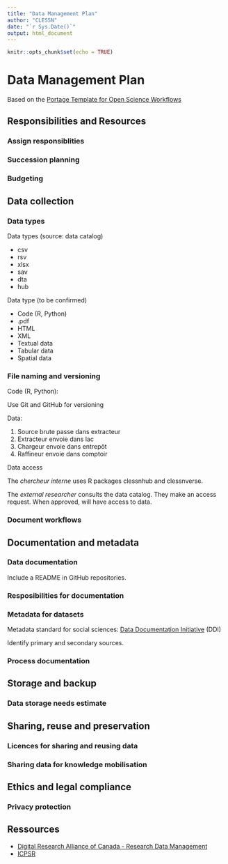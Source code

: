 ```yaml
---
title: "Data Management Plan"
author: "CLESSN"
date: "`r Sys.Date()`"
output: html_document
---
```


```r
knitr::opts_chunk$set(echo = TRUE)
```

# Data Management Plan

Based on the [Portage Template for Open Science Workflows](https://assistant.portagenetwork.ca/template_export/43432169.pdf)

## Responsibilities and Resources

### Assign responsiblities

### Succession planning

### Budgeting

## Data collection

### Data types

Data types (source: data catalog)

* csv
* rsv
* xlsx
* sav
* dta
* hub

Data type (to be confirmed)

* Code (R, Python)
* .pdf
* HTML
* XML
* Textual data
* Tabular data
* Spatial data

### File naming and versioning

Code (R, Python):

Use Git and GitHub for versioning

Data:

1. Source brute passe dans extracteur
2. Extracteur envoie dans lac
3. Chargeur envoie dans entrepôt
4. Raffineur envoie dans comptoir

Data access

The *chercheur interne* uses R packages clessnhub and clessnverse.

The *external researcher* consults the data catalog. They make an access request. When approved, will have access to data.

### Document workflows

## Documentation and metadata

### Data documentation

Include a README in GitHub repositories.

### Resposibilities for documentation

### Metadata for datasets

Metadata standard for social sciences: [Data Documentation Initiative](https://www.dcc.ac.uk/resources/metadata-standards/ddi-data-documentation-initiative) (DDI)

Identify primary and secondary sources.

### Process documentation

## Storage and backup

### Data storage needs estimate

## Sharing, reuse and preservation

### Licences for sharing and reusing data

### Sharing data for knowledge mobilisation

## Ethics and legal compliance

### Privacy protection

## Ressources

* [Digital Research Alliance of Canada - Research Data Management](https://alliancecan.ca/en/services/research-data-management)
* [ICPSR](www.icpsr.umich.edu)
